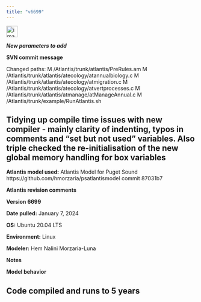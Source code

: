```yaml
---
title: "v6699"
---
```


<img width="30" alt="image" src="https://user-images.githubusercontent.com/11339490/272713181-58a7442b-f4df-4987-9afe-cb4702236a8f.jpg">

***New parameters to add***


**SVN commit message** 

Changed paths:
   M /Atlantis/trunk/atlantis/PreRules.am
   M /Atlantis/trunk/atlantis/atecology/atannualbiology.c
   M /Atlantis/trunk/atlantis/atecology/atmigration.c
   M /Atlantis/trunk/atlantis/atecology/atvertprocesses.c
   M /Atlantis/trunk/atlantis/atmanage/atManageAnnual.c
   M /Atlantis/trunk/example/RunAtlantis.sh

Tidying up compile time issues with new compiler - mainly clarity of indenting, typos in comments and “set but not used” variables. Also triple checked the re-initialisation of the new global memory handling for box variables
--------------------------------------------------------------------------------

**Atlantis model used:** Atlantis Model for Puget Sound https://github.com/hmorzaria/psatlantismodel commit 87031b7

**Atlantis revision comments**

**Version 6699**

**Date pulled:** January 7, 2024

**OS:** Ubuntu 20.04 LTS

**Environment:** Linux

**Modeler:** Hem Nalini Morzaria-Luna

**Notes**

**Model behavior**

Code compiled and runs to 5 years
--------------------------------------------------------------------------------
